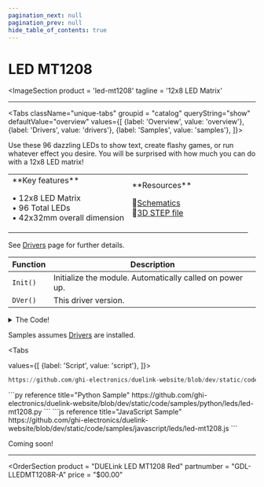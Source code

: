 ```yaml
---
pagination_next: null
pagination_prev: null
hide_table_of_contents: true
---
```



# LED MT1208

<ImageSection
    product = 'led-mt1208'
    tagline = '12x8 LED Matrix'
></ImageSection>

---

<Tabs className="unique-tabs" groupid = "catalog" queryString="show" defaultValue="overview"
  values={[
    {label: 'Overview', value: 'overview'},
    {label: 'Drivers', value: 'drivers'},
    {label: 'Samples', value: 'samples'},
  ]}>

<TabItem value="overview">
Use these 96 dazzling LEDs to show text, create flashy games, or run whatever effect you desire. You will be surprised with how much you can do with a 12x8 LED matrix!

<table><td width='50%'>
**Key features**

• 12x8 LED Matrix <br/>
• 96 Total LEDs <br/>
• 42x32mm overall dimension<br/>

</td><td width='50%'>
**Resources**
 
📄[Schematics](pathname:///sch/gdl-lledmt1208-a.pdf)<br/>
🔩[3D STEP file](pathname:///3d/gdl-lledmt1208-a.step)<br/>

</td></table>

</TabItem>

<TabItem value="drivers">

See [Drivers](../../engine/drivers) page for further details.

| Function | Description          |
| -------- | -------------------- |
| `Init()`  | Initialize the module. Automatically called on power up. |
| `DVer()`   | This driver version. |

<details>
  <summary>The Code!</summary>



```py reference title="LED MT1208 Driver"
https://github.com/ghi-electronics/duelink-website/blob/dev/static/code/drivers/leds/led-mt1208.txt
```

</details>
</TabItem>

<TabItem value="samples">

Samples assumes [Drivers](../../engine/drivers) are installed.

<Tabs

  values={[
    {label: 'Script', value: 'script'},
]}>

<TabItem value="script">

```py reference title="Script Sample"
https://github.com/ghi-electronics/duelink-website/blob/dev/static/code/samples/script/leds/led-mt1208.txt
```
</TabItem>

<TabItem value="py">
```py reference title="Python Sample"
https://github.com/ghi-electronics/duelink-website/blob/dev/static/code/samples/python/leds/led-mt1208.py
```
</TabItem>

<TabItem value="js">
```js reference title="JavaScript Sample"
https://github.com/ghi-electronics/duelink-website/blob/dev/static/code/samples/javascript/leds/led-mt1208.js
```

</TabItem>

</Tabs>

</TabItem>

<TabItem value="projects">Coming soon!</TabItem>

</Tabs>

---

<OrderSection
    product = "DUELink LED MT1208 Red"
    partnumber = "GDL-LLEDMT1208R-A"
    price = "$00.00"
></OrderSection>

